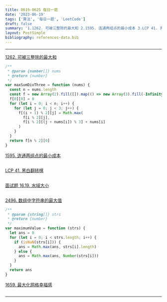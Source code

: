```yaml
---
title: 0619-0625 每日一题
date: '2023-06-19'
tags: ['算法', '每日一题', 'LeetCode']
draft: false
summary: '1.1262. 可被三整除的最大和 2.1595. 连通两组点的最小成本 3.LCP 41. 黑白翻转棋 4.面试题 16.19. 水域大小 5.2496. 数组中字符串的最大值 6.1659. 最大化网格幸福感'
layout: PostSimple
bibliography: references-data.bib
---
```


---

[1262. 可被三整除的最大和](https://leetcode.cn/problems/greatest-sum-divisible-by-three/)

```js
/**
 * @param {number[]} nums
 * @return {number}
 */
var maxSumDivThree = function (nums) {
  const n = nums.length
  const f = new Array(2).fill([]).map(() => new Array(3).fill(-Infinity))
  f[0][0] = 0
  for (let i = 0; i < n; i++) {
    for (let j = 0; j < 3; j++) {
      f[(i + 1) % 2][j] = Math.max(
        f[i % 2][j],
        f[i % 2][(j + nums[i]) % 3] + nums[i]
      )
    }
  }
  return f[n % 2][0]
}
```

[1595. 连通两组点的最小成本](https://leetcode.cn/problems/minimum-cost-to-connect-two-groups-of-points/)

```js

```

[LCP 41. 黑白翻转棋](https://leetcode.cn/problems/fHi6rV/)

```js

```

[面试题 16.19. 水域大小](https://leetcode.cn/problems/pond-sizes-lcci/)

```js

```

[2496. 数组中字符串的最大值](https://leetcode.cn/problems/maximum-value-of-a-string-in-an-array/)

```js
/**
 * @param {string[]} strs
 * @return {number}
 */
var maximumValue = function (strs) {
  let ans = 0
  for (let i = 0; i < strs.length; i++) {
    if (isNaN(strs[i])) {
      ans = Math.max(ans, strs[i].length)
    } else {
      ans = Math.max(ans, Number(strs[i]))
    }
  }
  return ans
}
```

[1659. 最大化网格幸福感](https://leetcode.cn/problems/maximize-grid-happiness/)

```js

```

---
